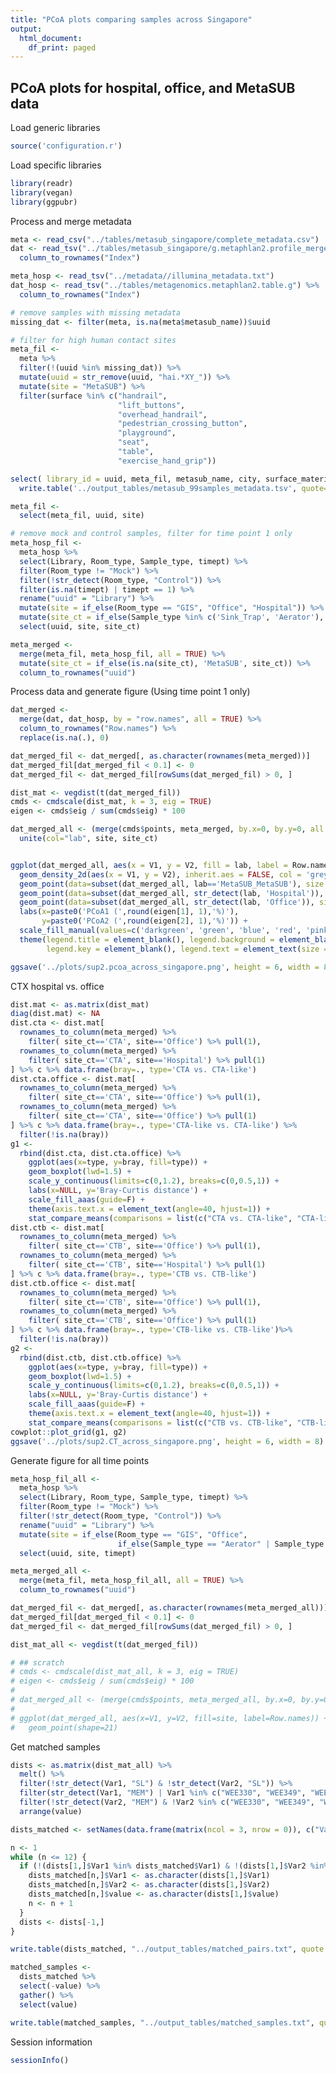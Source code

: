 ```yaml
---
title: "PCoA plots comparing samples across Singapore"
output:
  html_document:
    df_print: paged
---
```


## PCoA plots for hospital, office, and MetaSUB data

Load generic libraries
```r
source('configuration.r')
```

Load specific libraries
```r
library(readr)
library(vegan)
library(ggpubr)
```

Process and merge metadata
```r
meta <- read_csv("../tables/metasub_singapore/complete_metadata.csv")
dat <- read_tsv("../tables/metasub_singapore/g.metaphlan2.profile_merged.tsv") %>% 
  column_to_rownames("Index")

meta_hosp <- read_tsv("../metadata//illumina_metadata.txt")
dat_hosp <- read_tsv("../tables/metagenomics.metaphlan2.table.g") %>% 
  column_to_rownames("Index")

# remove samples with missing metadata
missing_dat <- filter(meta, is.na(meta$metasub_name))$uuid

# filter for high human contact sites
meta_fil <-
  meta %>% 
  filter(!(uuid %in% missing_dat)) %>% 
  mutate(uuid = str_remove(uuid, "hai.*XY_")) %>% 
  mutate(site = "MetaSUB") %>% 
  filter(surface %in% c("handrail",
                        "lift_buttons",
                        "overhead_handrail",
                        "pedestrian_crossing_button",
                        "playground",
                        "seat",
                        "table",
                        "exercise_hand_grip")) 

select( library_id = uuid, meta_fil, metasub_name, city, surface_material, site=surface, setting) %>% 
  write.table('../output_tables/metasub_99samples_metadata.tsv', quote=F, row.names = F, sep='\t')

meta_fil <- 
  select(meta_fil, uuid, site) 

# remove mock and control samples, filter for time point 1 only
meta_hosp_fil <-
  meta_hosp %>%
  select(Library, Room_type, Sample_type, timept) %>% 
  filter(Room_type != "Mock") %>% 
  filter(!str_detect(Room_type, "Control")) %>% 
  filter(is.na(timept) | timept == 1) %>% 
  rename("uuid" = "Library") %>% 
  mutate(site = if_else(Room_type == "GIS", "Office", "Hospital")) %>% 
  mutate(site_ct = if_else(Sample_type %in% c('Sink_Trap', 'Aerator'), 'CTB', 'CTA')) %>%
  select(uuid, site, site_ct)

meta_merged <-
  merge(meta_fil, meta_hosp_fil, all = TRUE) %>% 
  mutate(site_ct = if_else(is.na(site_ct), 'MetaSUB', site_ct)) %>% 
  column_to_rownames("uuid")
```

Process data and generate figure (Using time point 1 only)
```r
dat_merged <-
  merge(dat, dat_hosp, by = "row.names", all = TRUE) %>%
  column_to_rownames("Row.names") %>% 
  replace(is.na(.), 0)

dat_merged_fil <- dat_merged[, as.character(rownames(meta_merged))]
dat_merged_fil[dat_merged_fil < 0.1] <- 0
dat_merged_fil <- dat_merged_fil[rowSums(dat_merged_fil) > 0, ]

dist_mat <- vegdist(t(dat_merged_fil))
cmds <- cmdscale(dist_mat, k = 3, eig = TRUE)
eigen <- cmds$eig / sum(cmds$eig) * 100

dat_merged_all <- (merge(cmds$points, meta_merged, by.x=0, by.y=0, all = TRUE)) %>%
  unite(col="lab", site, site_ct)


ggplot(dat_merged_all, aes(x = V1, y = V2, fill = lab, label = Row.names), lwd=2) +
  geom_density_2d(aes(x = V1, y = V2), inherit.aes = FALSE, col = 'grey', lwd=1) + 
  geom_point(data=subset(dat_merged_all, lab=='MetaSUB_MetaSUB'), size = 3, shape=21, alpha=0.6) +
  geom_point(data=subset(dat_merged_all, str_detect(lab, 'Hospital')), size = 3, shape=21, alpha=0.6) +
  geom_point(data=subset(dat_merged_all, str_detect(lab, 'Office')), size = 3, shape=21, alpha=0.6) +
  labs(x=paste0('PCoA1 (',round(eigen[1], 1),'%)'),
       y=paste0('PCoA2 (',round(eigen[2], 1),'%)')) +
  scale_fill_manual(values=c('darkgreen', 'green', 'blue', 'red', 'pink')) + 
  theme(legend.title = element_blank(), legend.background = element_blank(),
        legend.key = element_blank(), legend.text = element_text(size = 12))

ggsave('../plots/sup2.pcoa_across_singapore.png', height = 6, width = 8)

```


CTX hospital vs. office
```r
dist.mat <- as.matrix(dist_mat)
diag(dist.mat) <- NA
dist.cta <- dist.mat[
  rownames_to_column(meta_merged) %>% 
    filter( site_ct=='CTA', site=='Office') %>% pull(1),
  rownames_to_column(meta_merged) %>% 
    filter( site_ct=='CTA', site=='Hospital') %>% pull(1)
] %>% c %>% data.frame(bray=., type='CTA vs. CTA-like')
dist.cta.office <- dist.mat[
  rownames_to_column(meta_merged) %>% 
    filter( site_ct=='CTA', site=='Office') %>% pull(1),
  rownames_to_column(meta_merged) %>% 
    filter( site_ct=='CTA', site=='Office') %>% pull(1)
] %>% c %>% data.frame(bray=., type='CTA-like vs. CTA-like') %>% 
  filter(!is.na(bray))
g1 <- 
  rbind(dist.cta, dist.cta.office) %>% 
    ggplot(aes(x=type, y=bray, fill=type)) + 
    geom_boxplot(lwd=1.5) +
    scale_y_continuous(limits=c(0,1.2), breaks=c(0,0.5,1)) + 
    labs(x=NULL, y='Bray-Curtis distance') +
    scale_fill_aaas(guide=F) + 
    theme(axis.text.x = element_text(angle=40, hjust=1)) + 
    stat_compare_means(comparisons = list(c("CTA vs. CTA-like", "CTA-like vs. CTA-like")), label = "p.signif", size=15)
dist.ctb <- dist.mat[
  rownames_to_column(meta_merged) %>% 
    filter( site_ct=='CTB', site=='Office') %>% pull(1),
  rownames_to_column(meta_merged) %>% 
    filter( site_ct=='CTB', site=='Hospital') %>% pull(1)
] %>% c %>% data.frame(bray=., type='CTB vs. CTB-like')
dist.ctb.office <- dist.mat[
  rownames_to_column(meta_merged) %>% 
    filter( site_ct=='CTB', site=='Office') %>% pull(1),
  rownames_to_column(meta_merged) %>% 
    filter( site_ct=='CTB', site=='Office') %>% pull(1)
] %>% c %>% data.frame(bray=., type='CTB-like vs. CTB-like')%>% 
  filter(!is.na(bray))
g2 <- 
  rbind(dist.ctb, dist.ctb.office) %>% 
    ggplot(aes(x=type, y=bray, fill=type)) + 
    geom_boxplot(lwd=1.5) +
    scale_y_continuous(limits=c(0,1.2), breaks=c(0,0.5,1)) + 
    labs(x=NULL, y='Bray-Curtis distance') +
    scale_fill_aaas(guide=F) + 
    theme(axis.text.x = element_text(angle=40, hjust=1)) + 
    stat_compare_means(comparisons = list(c("CTB vs. CTB-like", "CTB-like vs. CTB-like")), label = "p.signif", size=15)
cowplot::plot_grid(g1, g2)
ggsave('../plots/sup2.CT_across_singapore.png', height = 6, width = 8)
```

Generate figure for all time points
```r
meta_hosp_fil_all <-
  meta_hosp %>%
  select(Library, Room_type, Sample_type, timept) %>% 
  filter(Room_type != "Mock") %>% 
  filter(!str_detect(Room_type, "Control")) %>% 
  rename("uuid" = "Library") %>% 
  mutate(site = if_else(Room_type == "GIS", "Office",
                        if_else(Sample_type == "Aerator" | Sample_type == "Sink_Trap", "CTB", "CTA"))) %>%
  select(uuid, site, timept)

meta_merged_all <- 
  merge(meta_fil, meta_hosp_fil_all, all = TRUE) %>% 
  column_to_rownames("uuid")

dat_merged_fil <- dat_merged[, as.character(rownames(meta_merged_all))]
dat_merged_fil[dat_merged_fil < 0.1] <- 0
dat_merged_fil <- dat_merged_fil[rowSums(dat_merged_fil) > 0, ]

dist_mat_all <- vegdist(t(dat_merged_fil))

# ## scratch
# cmds <- cmdscale(dist_mat_all, k = 3, eig = TRUE)
# eigen <- cmds$eig / sum(cmds$eig) * 100
# 
# dat_merged_all <- (merge(cmds$points, meta_merged_all, by.x=0, by.y=0, all = TRUE))
# 
# ggplot(dat_merged_all, aes(x=V1, y=V2, fill=site, label=Row.names)) +
#   geom_point(shape=21)
```

Get matched samples
```r
dists <- as.matrix(dist_mat_all) %>% 
  melt() %>% 
  filter(!str_detect(Var1, "SL") & !str_detect(Var2, "SL")) %>% 
  filter(str_detect(Var1, "MEM") | Var1 %in% c("WEE330", "WEE349", "WEE368", "WEE387", "WEE388")) %>% 
  filter(!str_detect(Var2, "MEM") & !Var2 %in% c("WEE330", "WEE349", "WEE368", "WEE387", "WEE388")) %>% 
  arrange(value)

dists_matched <- setNames(data.frame(matrix(ncol = 3, nrow = 0)), c("Var1", "Var2", "value"))

n <- 1
while (n <= 12) {
  if (!(dists[1,]$Var1 %in% dists_matched$Var1) & !(dists[1,]$Var2 %in% dists_matched$Var2)) {
    dists_matched[n,]$Var1 <- as.character(dists[1,]$Var1)
    dists_matched[n,]$Var2 <- as.character(dists[1,]$Var2)
    dists_matched[n,]$value <- as.character(dists[1,]$value)
    n <- n + 1
  }
  dists <- dists[-1,]
}

write.table(dists_matched, "../output_tables/matched_pairs.txt", quote = F, row.names = F, col.names = F)

matched_samples <-
  dists_matched %>% 
  select(-value) %>% 
  gather() %>% 
  select(value)

write.table(matched_samples, "../output_tables/matched_samples.txt", quote = F, row.names = F, col.names = F)

```

Session information

```r
sessionInfo()
```